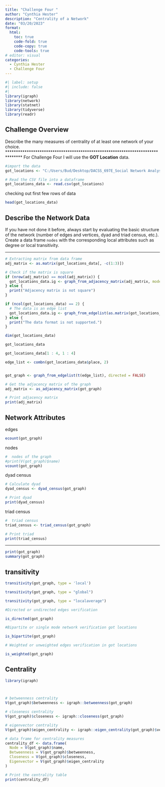 ```yaml
---
title: "Challenge Four "
author: "Cynthia Hester"
description: "Centrality of a Network"
date: "03/20/2023"
format:
  html:
    toc: true
    code-fold: true
    code-copy: true
    code-tools: true
# editor: visual
categories: 
  - Cynthia Hester
  - Challenge Four
---
```


```r
#| label: setup
#| include: false
#| 
library(igraph)
library(network)
library(statnet)
library(tidyverse)
library(readr)
```

## Challenge Overview

Describe the many measures of centrality of at least one network of your choice.
*******************************************************************************
For  Challenge Four I will use the **GOT Location** data.

```r


#import the data
got_locations <- "C:/Users/Bud/Desktop/DACSS_697E_Social Network Analysis_SP2023/Social_Networks_SP_2023/posts/_data/got/got_locations.csv"

# Read the CSV file into a dataframe
got_locations_data <- read.csv(got_locations)

```



checking out first few rows of data

```r

head(got_locations_data)
```



## Describe the Network Data

If you have not done it before, always start by evaluating the basic structure of the network (number of edges and vertices, dyad and triad census, etc.). Create a data frame `nodes` with the corresponding local attributes such as degree or local transitivity.

************************************************************************


```r
# Extracting matrix from data frame
adj_matrix <- as.matrix(got_locations_data[, -c(1:3)])

# Check if the matrix is square
if (nrow(adj_matrix) == ncol(adj_matrix)) {
  got_locations_data.ig <- graph_from_adjacency_matrix(adj_matrix, mode = 'directed', weighted = TRUE)
} else {
  print("Adjacency matrix is not square")
}

```






```r



if (ncol(got_locations_data) == 2) {
  # The data is an edge list
  got_locations_data.ig <- graph_from_edgelist(as.matrix(got_locations_data), directed = TRUE)
} else {
  print("The data format is not supported.")
}

```

```r
dim(got_locations_data)
```

```r
got_locations_data
```



```r

got_locations_data[1 : 4, 1 : 4]

```


```r

edge_list <- combn(got_locations_data$place, 2)


got_graph <- graph_from_edgelist(t(edge_list), directed = FALSE)

# Get the adjacency matrix of the graph
adj_matrix <- as_adjacency_matrix(got_graph)

# Print adjacency matrix
print(adj_matrix)


```
## Network Attributes

edges

```r

ecount(got_graph)

```


nodes

```r
#  nodes of the graph
#print(V(got_graph)$name)
vcount(got_graph)

```




dyad census

```r
# Calculate dyad 
dyad_census <- dyad_census(got_graph)

# Print dyad 
print(dyad_census)
```


triad census

```r
#  triad census
triad_census <- triad_census(got_graph)

# Print triad 
print(triad_census)


```



****************************************************************************




```r


print(got_graph)
summary(got_graph)

```
## transitivity

```r
transitivity(got_graph, type = 'local')
```

```r
transitivity(got_graph, type = "global")
```



```r


transitivity(got_graph, type = "localaverage")
```


```r
#Directed or undirected edges verification 

is_directed(got_graph)
```


```r

#Bipartite or single mode network verification got locations

is_bipartite(got_graph)

```



```r

# Weighted or unweighted edges verification in got locations

is_weighted(got_graph)
```


## Centrality



```r
library(igraph)

 

# betweenness centrality
V(got_graph)$betweenness <- igraph::betweenness(got_graph)

# closeness centrality
V(got_graph)$closeness <- igraph::closeness(got_graph)

# eigenvector centrality
V(got_graph)$eigen_centrality <- igraph::eigen_centrality(got_graph)$vector

# data frame for centrality measures
centrality_df <- data.frame(
  Node = V(got_graph)$name,
  Betweenness = V(got_graph)$betweenness,
  Closeness = V(got_graph)$closeness,
  Eigenvector = V(got_graph)$eigen_centrality
)

# Print the centrality table
print(centrality_df)


```
